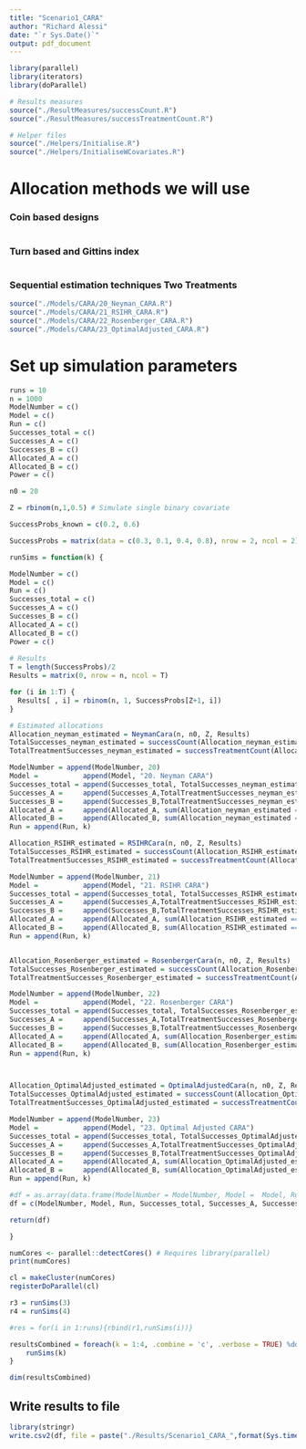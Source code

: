 ```yaml
---
title: "Scenario1_CARA"
author: "Richard Alessi"
date: "`r Sys.Date()`"
output: pdf_document
---
```


```r
library(parallel)
library(iterators)
library(doParallel)
```



```r
# Results measures
source("./ResultMeasures/successCount.R")
source("./ResultMeasures/successTreatmentCount.R")

# Helper files
source("./Helpers/Initialise.R")
source("./Helpers/InitialiseWCovariates.R")
```

# Allocation methods we will use

### Coin based designs
```r


```


### Turn based and Gittins index
```r


```

### Sequential estimation techniques Two Treatments
```r
source("./Models/CARA/20_Neyman_CARA.R")
source("./Models/CARA/21_RSIHR_CARA.R")
source("./Models/CARA/22_Rosenberger_CARA.R")
source("./Models/CARA/23_OptimalAdjusted_CARA.R")
```


# Set up simulation parameters
```r
runs = 10
n = 1000
ModelNumber = c()
Model = c()
Run = c()
Successes_total = c()
Successes_A = c()
Successes_B = c()
Allocated_A = c()
Allocated_B = c()
Power = c()

n0 = 20

Z = rbinom(n,1,0.5) # Simulate single binary covariate

SuccessProbs_known = c(0.2, 0.6)

SuccessProbs = matrix(data = c(0.3, 0.1, 0.4, 0.8), nrow = 2, ncol = 2)
```


```r
runSims = function(k) {

ModelNumber = c()
Model = c()
Run = c()
Successes_total = c()
Successes_A = c()
Successes_B = c()
Allocated_A = c()
Allocated_B = c()
Power = c()  
  
# Results
T = length(SuccessProbs)/2
Results = matrix(0, nrow = n, ncol = T)

for (i in 1:T) {
  Results[ , i] = rbinom(n, 1, SuccessProbs[Z+1, i]) 
}

# Estimated allocations
Allocation_neyman_estimated = NeymanCara(n, n0, Z, Results)
TotalSuccesses_neyman_estimated = successCount(Allocation_neyman_estimated, Results)
TotalTreatmentSuccesses_neyman_estimated = successTreatmentCount(Allocation_neyman_estimated, Results)

ModelNumber = append(ModelNumber, 20)
Model =           append(Model, "20. Neyman CARA")
Successes_total = append(Successes_total, TotalSuccesses_neyman_estimated)
Successes_A =     append(Successes_A,TotalTreatmentSuccesses_neyman_estimated[1])
Successes_B =     append(Successes_B,TotalTreatmentSuccesses_neyman_estimated[2])
Allocated_A =     append(Allocated_A, sum(Allocation_neyman_estimated == 1))
Allocated_B =     append(Allocated_B, sum(Allocation_neyman_estimated == 2))
Run = append(Run, k)

Allocation_RSIHR_estimated = RSIHRCara(n, n0, Z, Results)
TotalSuccesses_RSIHR_estimated = successCount(Allocation_RSIHR_estimated, Results)
TotalTreatmentSuccesses_RSIHR_estimated = successTreatmentCount(Allocation_RSIHR_estimated, Results)

ModelNumber = append(ModelNumber, 21)
Model =           append(Model, "21. RSIHR CARA")
Successes_total = append(Successes_total, TotalSuccesses_RSIHR_estimated)
Successes_A =     append(Successes_A,TotalTreatmentSuccesses_RSIHR_estimated[1])
Successes_B =     append(Successes_B,TotalTreatmentSuccesses_RSIHR_estimated[2])
Allocated_A =     append(Allocated_A, sum(Allocation_RSIHR_estimated == 1))
Allocated_B =     append(Allocated_B, sum(Allocation_RSIHR_estimated == 2))
Run = append(Run, k)


Allocation_Rosenberger_estimated = RosenbergerCara(n, n0, Z, Results)
TotalSuccesses_Rosenberger_estimated = successCount(Allocation_Rosenberger_estimated, Results)
TotalTreatmentSuccesses_Rosenberger_estimated = successTreatmentCount(Allocation_Rosenberger_estimated, Results)

ModelNumber = append(ModelNumber, 22)
Model =           append(Model, "22. Rosenberger CARA")
Successes_total = append(Successes_total, TotalSuccesses_Rosenberger_estimated)
Successes_A =     append(Successes_A,TotalTreatmentSuccesses_Rosenberger_estimated[1])
Successes_B =     append(Successes_B,TotalTreatmentSuccesses_Rosenberger_estimated[2])
Allocated_A =     append(Allocated_A, sum(Allocation_Rosenberger_estimated == 1))
Allocated_B =     append(Allocated_B, sum(Allocation_Rosenberger_estimated == 2))
Run = append(Run, k)



Allocation_OptimalAdjusted_estimated = OptimalAdjustedCara(n, n0, Z, Results)
TotalSuccesses_OptimalAdjusted_estimated = successCount(Allocation_OptimalAdjusted_estimated, Results)
TotalTreatmentSuccesses_OptimalAdjusted_estimated = successTreatmentCount(Allocation_OptimalAdjusted_estimated, Results)

ModelNumber = append(ModelNumber, 23)
Model =           append(Model, "23. Optimal Adjusted CARA")
Successes_total = append(Successes_total, TotalSuccesses_OptimalAdjusted_estimated)
Successes_A =     append(Successes_A,TotalTreatmentSuccesses_OptimalAdjusted_estimated[1])
Successes_B =     append(Successes_B,TotalTreatmentSuccesses_OptimalAdjusted_estimated[2])
Allocated_A =     append(Allocated_A, sum(Allocation_OptimalAdjusted_estimated == 1))
Allocated_B =     append(Allocated_B, sum(Allocation_OptimalAdjusted_estimated == 2))
Run = append(Run, k)

#df = as.array(data.frame(ModelNumber = ModelNumber, Model =  Model, Run = Run, Successes =  Successes_total, Successes_A =Successes_A, Successes_B = Successes_B, Allocated_A = Allocated_A, Allocated_B = Allocated_B))
df = c(ModelNumber, Model, Run, Successes_total, Successes_A, Successes_B, Allocated_A, Allocated_B)

return(df)

}
```

```r
numCores <- parallel::detectCores() # Requires library(parallel)
print(numCores)
```

```r
cl = makeCluster(numCores)
registerDoParallel(cl)
```

```r
r3 = runSims(3)
r4 = runSims(4)

#res = for(i in 1:runs){rbind(r1,runSims(i))}

```


```r
resultsCombined = foreach(k = 1:4, .combine = 'c', .verbose = TRUE) %dopar% {
    runSims(k)
}

```

```r
dim(resultsCombined)
```




## Write results to file
```r
library(stringr)
write.csv2(df, file = paste("./Results/Scenario1_CARA_",format(Sys.time(), "%Y%m%d"),".csv", sep = ""))
```



